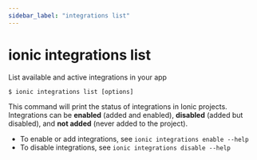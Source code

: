 ```yaml
---
sidebar_label: "integrations list"
---
```



# ionic integrations list

List available and active integrations in your app

```shell
$ ionic integrations list [options]
```

This command will print the status of integrations in Ionic projects. Integrations can be **enabled** (added and enabled), **disabled** (added but disabled), and **not added** (never added to the project).

- To enable or add integrations, see `ionic integrations enable --help`
- To disable integrations, see `ionic integrations disable --help`